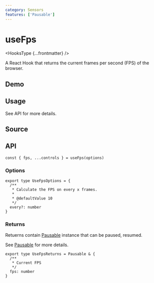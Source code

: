 ```yaml
---
category: Sensors
features: ['Pausable']
---
```


# useFps


<HooksType {...frontmatter} />

A React Hook that returns the current frames per second (FPS) of the browser.

## Demo


<App />

## Usage

See API for more details.

## Source


<Source />

## API

```tsx
const { fps, ...controls } = useFps(options)
```

### Options

```tsx
export type UseFpsOptions = {
  /**
   * Calculate the FPS on every x frames.
   *
   * @defaultValue 10
   */
  every?: number
}
```

### Returns

Retuerns contain [Pausable](/docs/features/pausable) instance that can be paused, resumed.

See [Pausable](/docs/features/pausable) for more details.

```tsx
export type UseFpsReturns = Pausable & {
  /**
   * Current FPS
   */
  fps: number
}
```
